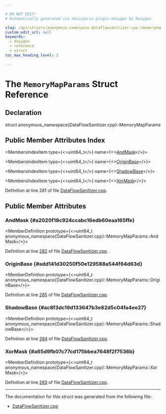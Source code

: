 ```yaml
---

# DO NOT EDIT!
# Automatically generated via docusaurus-plugin-doxygen by Doxygen.

slug: /api/structs/anonymous-namespace-dataflowsanitizer-cpp-/memorymapparams
custom_edit_url: null
keywords:
  - doxygen
  - reference
  - struct
toc_max_heading_level: 3

---
```





# The `MemoryMapParams` Struct Reference

<DoxygenPage pluginConfig={pluginConfig}>



## Declaration

<CodeBlock>struct anonymous_namespace{DataFlowSanitizer.cpp}::MemoryMapParams</CodeBlock>

## Public Member Attributes Index

<MembersIndex>

<MembersIndexItem
  type={<>uint64&#95;t</>}
  name={<><a href="#a2020f18c924ccabc16edb60eaa165ffe">AndMask</a></>}>
</MembersIndexItem>

<MembersIndexItem
  type={<>uint64&#95;t</>}
  name={<><a href="#add141d30250f50e129588a544f64d63d">OriginBase</a></>}>
</MembersIndexItem>

<MembersIndexItem
  type={<>uint64&#95;t</>}
  name={<><a href="#ac8f3dc19d133647b3e82d5c04fa4ee27">ShadowBase</a></>}>
</MembersIndexItem>

<MembersIndexItem
  type={<>uint64&#95;t</>}
  name={<><a href="#a65d9fb07c77cd175bbea7648f2f7536b">XorMask</a></>}>
</MembersIndexItem>

</MembersIndex>


Definition at line 281 of file <a href="/docs/api/files/lib/lib/transforms/lib/transforms/instrumentation/dataflowsanitizer-cpp">DataFlowSanitizer.cpp</a>.

<SectionDefinition>

## Public Member Attributes

### AndMask {#a2020f18c924ccabc16edb60eaa165ffe}

<MemberDefinition
  prototype={<>uint64&#95;t anonymous&#95;namespace&#123;DataFlowSanitizer.cpp&#125;::MemoryMapParams::AndMask</>}>

Definition at line <a href="/docs/api/files/lib/lib/transforms/lib/transforms/instrumentation/dataflowsanitizer-cpp/#l00282">282</a> of file <a href="/docs/api/files/lib/lib/transforms/lib/transforms/instrumentation/dataflowsanitizer-cpp">DataFlowSanitizer.cpp</a>.
</MemberDefinition>

### OriginBase {#add141d30250f50e129588a544f64d63d}

<MemberDefinition
  prototype={<>uint64&#95;t anonymous&#95;namespace&#123;DataFlowSanitizer.cpp&#125;::MemoryMapParams::OriginBase</>}>

Definition at line <a href="/docs/api/files/lib/lib/transforms/lib/transforms/instrumentation/dataflowsanitizer-cpp/#l00285">285</a> of file <a href="/docs/api/files/lib/lib/transforms/lib/transforms/instrumentation/dataflowsanitizer-cpp">DataFlowSanitizer.cpp</a>.
</MemberDefinition>

### ShadowBase {#ac8f3dc19d133647b3e82d5c04fa4ee27}

<MemberDefinition
  prototype={<>uint64&#95;t anonymous&#95;namespace&#123;DataFlowSanitizer.cpp&#125;::MemoryMapParams::ShadowBase</>}>

Definition at line <a href="/docs/api/files/lib/lib/transforms/lib/transforms/instrumentation/dataflowsanitizer-cpp/#l00284">284</a> of file <a href="/docs/api/files/lib/lib/transforms/lib/transforms/instrumentation/dataflowsanitizer-cpp">DataFlowSanitizer.cpp</a>.
</MemberDefinition>

### XorMask {#a65d9fb07c77cd175bbea7648f2f7536b}

<MemberDefinition
  prototype={<>uint64&#95;t anonymous&#95;namespace&#123;DataFlowSanitizer.cpp&#125;::MemoryMapParams::XorMask</>}>

Definition at line <a href="/docs/api/files/lib/lib/transforms/lib/transforms/instrumentation/dataflowsanitizer-cpp/#l00283">283</a> of file <a href="/docs/api/files/lib/lib/transforms/lib/transforms/instrumentation/dataflowsanitizer-cpp">DataFlowSanitizer.cpp</a>.
</MemberDefinition>

</SectionDefinition>

<hr/>

The documentation for this struct was generated from the following file:

<ul>
<li><a href="/docs/api/files/lib/lib/transforms/lib/transforms/instrumentation/dataflowsanitizer-cpp">DataFlowSanitizer.cpp</a></li>
</ul>

</DoxygenPage>
